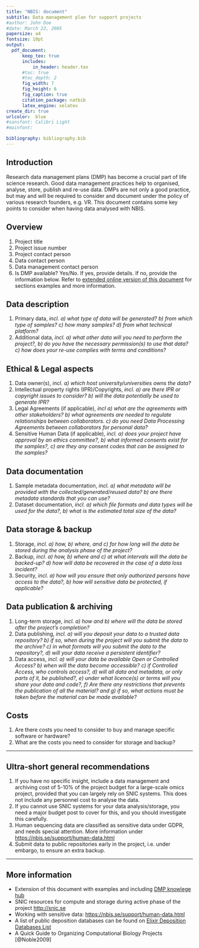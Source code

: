 ```yaml
---
title: "NBIS: document"
subtitle: Data management plan for support projects
#author: John Doe
#date: March 22, 2005
papersize: a4
fontsize: 10pt
output: 
  pdf_document:
      keep_tex: true
      includes:
          in_header: header.tex
      #toc: true
      #toc_depth: 2
      fig_width: 7
      fig_height: 6
      fig_caption: true
      citation_package: natbib
      latex_engine: xelatex
create_dir: true
urlcolor:  blue
#sansfont: Calibri Light
#mainfont: 

bibliography: bibliography.bib
---
```


## Introduction

Research data management plans (DMP) has become a crucial part of life science research. Good data management practices help to organised, analyse, store, publish and re-use data. DMPs are not only a good practice, but may and will be required to consider and document under the policy of various research founders, e.g. VR. This document contains some key points to consider when having data analysed with NBIS. 

## Overview
1. Project title
2. Project issue number
3. Project contact person
4. Data contact person 
5. Data management contact person
6. Is DMP available? Yes/No. If yes, provide details. If no, provide the information below. Refer to [extended online version of this document](https://docs.google.com/document/d/1g6vJNIrkSnylASkNHB9Zwm5N6jvTgoSxBjS_bexRPsY/edit#heading=h.y6r21qqu4ir4) for sections examples and more information. 

## Data description
1. Primary data, *incl. a) what type of data will be generated? b) from which type of samples? c) how many samples? d) from what technical platform?*
2. Additional data, *incl. a) what other data will you need to perform the project?, b) do you have the necessary permission(s) to use that data? c) how does your re-use complies with terms and conditions?*

## Ethical & Legal aspects
1. Data owner(s), *incl. a) which host university/universities owns the data?*
2. Intellectual property rights (IPR)/Copyrights, *incl. a) are there IPR or copyright issues to consider? b) will the data potentially be used to generate IPR?*
3. Legal Agreements (if applicable), *incl a) what are the agreements with other stakeholders? b) what agreements are needed to regulate relationships between collaborators. c) do you need Data Processing Agreements between collaborators for personal data?*
4. Sensitive Human Data (if applicable), *incl. a) does your project have approval by an ethics committee?, b) what informed consents exist for the samples?, c) are they any consent codes that can be assigned to the samples?*
 
## Data documentation
1. Sample metadata documentation, *incl. a) what metadata will be provided with the collected/generated/reused data? b) are there metadata standards that you can use?*
2. Dataset documentation, *incl. a) which file formats and data types will be used for the data?, b) what is the estimated total size of the data?*

## Data storage & backup
1. Storage, *incl. a) how, b) where, and c) for how long will the data be stored during the analysis phase of the project?*
2. Backup, *incl. a) how, b) where and c) at what intervals will the data be backed-up? d) how will data be recovered in the case of a data loss incident?*
3. Security, *incl. a) how will you ensure that only authorized persons have access to the data?, b) how will sensitive data be protected, if applicable?*

## Data publication & archiving
1. Long-term storage, *incl. a) how and b) where will the data be stored after the project’s completion?*
2. Data publishing, *incl. a) will you deposit your data to a trusted data repository? b) if so, when during the project will you submit the data to the archive? c) in what formats will you submit the data to the repository?, d) will your data receive a persistent identifier?*
3. Data access, *incl. a) will your data be available Open or Controlled Access? b) when will the data become accessible? c) if Controlled Access, who controls access?, d) will all data and metadata, or only parts of it, be published?, e) under what licence(s) or terms will you share your data and code?, f) Are there any restrictions that prevents the publication of all the material? and g) if so, what actions must be taken before the material can be made available?* 
 
## Costs
1. Are there costs you need to consider to buy and manage specific software or hardware?
2. What are the costs you need to consider for storage and backup? 

--------

## Ultra-short general recommendations
1. If you have no specific insight, include a data management and archiving cost of 5-10% of the project budget for a large-scale omics project, provided that you can largely rely on SNIC systems. This does not include any personnel cost to analyse the data.
2. If you cannot use SNIC systems for your data analysis/storage, you need a major budget post to cover for this, and you should investigate this carefully. 
3. Human sequencing data are classified as sensitive data under GDPR, and needs special attention. More information under [https://nbis.se/support/human-data.html](https://nbis.se/support/human-data.html)
4. Submit data to public repositories early in the project, i.e. under embargo, to ensure an extra backup. 

---------

## More information 
- Extension of this document with examples and including [DMP knowlege hub](https://docs.google.com/document/d/1g6vJNIrkSnylASkNHB9Zwm5N6jvTgoSxBjS_bexRPsY/edit#heading=h.wvltu9dpdsqz)
- SNIC resources for compute and storage during active phase of the project [http://snic.se](http://snic.se)
- Working with sensitive data: [https://nbis.se/support/human-data.html](https://nbis.se/support/human-data.html) 
- A list of public deposition databases can be found on [Elixir Deposition Databases List](https://www.elixir-europe.org/platforms/data/elixir-deposition-databases)
- A Quick Guide to Organizing Computational Biology Projects [@Noble2009]
<!-- - Best practice data life cycle approaches for the life sciences [@Griffin2018] -->








